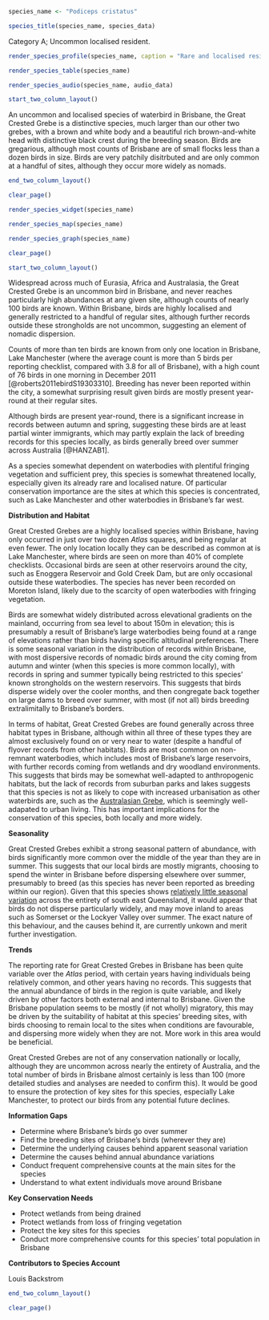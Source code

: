 ```r
species_name <- "Podiceps cristatus"
```

```r
species_title(species_name, species_data)
```

Category A; Uncommon localised resident.

```r
render_species_profile(species_name, caption = "Rare and localised resident of aquatic habitats on the edges of the city, occasional nomadic visitor more widely across the region. Not of conservation concern, but numbers in Brisbane are low and may be threatened with habitat loss.")
```

```r
render_species_table(species_name)
```

```r
render_species_audio(species_name, audio_data)
```

```r
start_two_column_layout()
```

An uncommon and localised species of waterbird in Brisbane, the Great Crested Grebe is a distinctive species, much larger than our other two grebes, with a brown and white body and a beautiful rich brown-and-white head with distinctive black crest during the breeding season. Birds are gregarious, although most counts of Brisbane are of small flocks less than a dozen birds in size. Birds are very patchily disitrbuted and are only common at a handful of sites, although they occur more widely as nomads.

```r
end_two_column_layout()
```

```r
clear_page()
```

```r
render_species_widget(species_name)
```

```r
render_species_map(species_name)
```

```r
render_species_graph(species_name)
```

```r
clear_page()
```

```r
start_two_column_layout()
```

Widespread across much of Eurasia, Africa and Australasia, the Great Crested Grebe is an uncommon bird in Brisbane, and never reaches particularly high abundances at any given site, although counts of nearly 100 birds are known. Within Brisbane, birds are highly localised and generally restricted to a handful of regular sites, although further records outside these strongholds are not uncommon, suggesting an element of nomadic dispersion.

Counts of more than ten birds are known from only one location in Brisbane, Lake Manchester (where the average count is more than 5 birds per reporting checklist, compared with 3.8 for all of Brisbane), with a high count of 76 birds in one morning in December 2011 [@roberts2011ebirdS19303310]. Breeding has never been reported within the city, a somewhat surprising result given birds are mostly present year-round at their regular sites.

Although birds are present year-round, there is a significant increase in records between autumn and spring, suggesting these birds are at least partial winter immigrants, which may partly explain the lack of breeding records for this species locally, as birds generally breed over summer across Australia [@HANZAB1].

As a species somewhat dependent on waterbodies with plentiful fringing vegetation and sufficient prey, this species is somewhat threatened locally, especially given its already rare and localised nature. Of particular conservation importance are the sites at which this species is concentrated, such as Lake Manchester and other waterbodies in Brisbane's far west.

**Distribution and Habitat**

Great Crested Grebes are a highly localised species within Brisbane, having only occurred in just over two dozen _Atlas_ squares, and being regular at even fewer. The only location locally they can be described as common at is Lake Manchester, where birds are seen on more than 40% of complete checklists. Occasional birds are seen at other reservoirs around the city, such as Enoggera Reservoir and Gold Creek Dam, but are only occasional outside these waterbodies. The species has never been recorded on Moreton Island, likely due to the scarcity of open waterbodies with fringing vegetation.

Birds are somewhat widely distributed across elevational gradients on the mainland, occurring from sea level to about 150m in elevation; this is presumably a result of Brisbane's large waterbodies being found at a range of elevations rather than birds having specific altitudinal preferences. There is some seasonal variation in the distribution of records within Brisbane, with most dispersive records of nomadic birds around the city coming from autumn and winter (when this species is more common locally), with records in spring and summer typically being restricted to this species' known strongholds on the western reservoirs. This suggests that birds disperse widely over the cooler months, and then congregate back together on large dams to breed over summer, with most (if not all) birds breeding extralimitally to Brisbane's borders.

In terms of habitat, Great Crested Grebes are found generally across three habitat types in Brisbane, although within all three of these types they are almost exclusively found on or very near to water (despite a handful of flyover records from other habitats). Birds are most common on non-remnant waterbodies, which includes most of Brisbane's large reservoirs, with further records coming from wetlands and dry woodland environments. This suggests that birds may be somewhat well-adapted to anthropogenic habitats, but the lack of records from suburban parks and lakes suggests that this species is not as likely to cope with increased urbanisation as other waterbirds are, such as the [Australasian Grebe](#australasian-grebe-tachybaptus-novaehollandiae), which is seemingly well-adapated to urban living. This has important implications for the conservation of this species, both locally and more widely.

**Seasonality**

Great Crested Grebes exhibit a strong seasonal pattern of abundance, with birds significantly more common over the middle of the year than they are in summer. This suggests that our local birds are mostly migrants, choosing to spend the winter in Brisbane before dispersing elsewhere over summer, presumably to breed (as this species has never been reported as breeding within our region). Given that this species shows [relatively little seasonal variation](https://ebird.org/australia/barchart?r=AU-QLD-MRB,AU-QLD-RED,AU-QLD-SOM,AU-QLD-LOV,AU-QLD-GOL,AU-QLD-LOG,AU-QLD-SCE,AU-QLD-BRI,AU-QLD-IPS,AU-QLD-SUN&bmo=1&emo=12&byr=1900&eyr=2018&spp=grcgre1) across the entirety of south east Queensland, it would appear that birds do not disperse particularly widely, and may move inland to areas such as Somerset or the Lockyer Valley over summer. The exact nature of this behaviour, and the causes behind it, are currently unkown and merit further investigation.

**Trends**

The reporting rate for Great Crested Grebes in Brisbane has been quite variable over the _Atlas_ period, with certain years having individuals being relatively common, and other years having no records. This suggests that the annual abundance of birds in the region is quite variable, and likely driven by other factors both external and internal to Brisbane. Given the Brisbane population seems to be mostly (if not wholly) migratory, this may be driven by the suitability of habitat at this species' breeding sites, with birds choosing to remain local to the sites when conditions are favourable, and dispersing more widely when they are not. More work in this area would be beneficial.

Great Crested Grebes are not of any conservation nationally or locally, although they are uncommon across nearly the entirety of Australia, and the total number of birds in Brisbane almost certainly is less than 100 (more detailed studies and analyses are needed to confirm this). It would be good to ensure the protection of key sites for this species, especially Lake Manchester, to protect our birds from any potential future declines.

**Information Gaps**

- Determine where Brisbane's birds go over summer
- Find the breeding sites of Brisbane's birds (wherever they are)
- Determine the underlying causes behind apparent seasonal variation
- Determine the causes behind annual abundance variations
- Conduct frequent comprehensive counts at the main sites for the species
- Understand to what extent individuals move around Brisbane

**Key Conservation Needs**

- Protect wetlands from being drained
- Protect wetlands from loss of fringing vegetation
- Protect the key sites for this species
- Conduct more comprehensive counts for this species' total population in Brisbane

**Contributors to Species Account**

Louis Backstrom 

```r
end_two_column_layout()
```

```r
clear_page()
```
